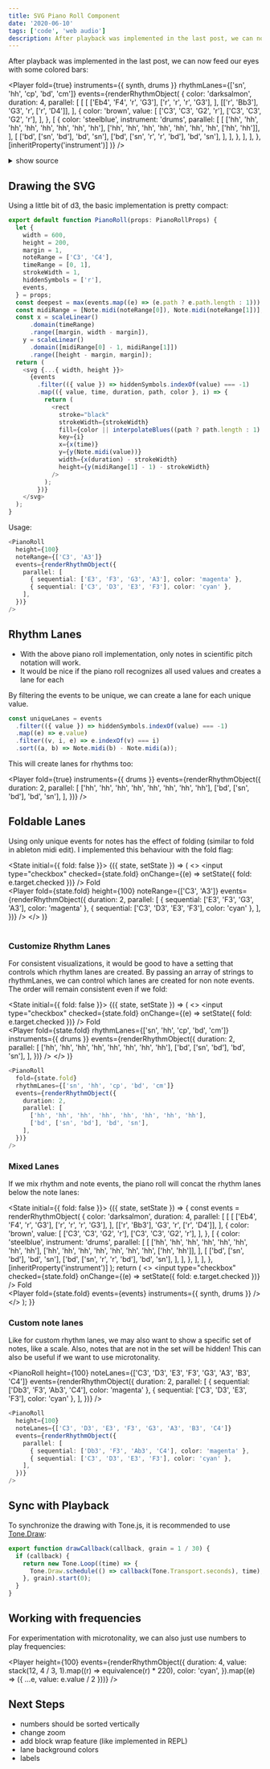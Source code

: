 ```yaml
---
title: SVG Piano Roll Component
date: '2020-06-10'
tags: ['code', 'web audio']
description: After playback was implemented in the last post, we can now feed our eyes with some colored bars.
---
```



After playback was implemented in the last post, we can now feed our eyes with some colored bars:

<Player
  fold={true}
  instruments={{ synth, drums }}
  rhythmLanes={['sn', 'hh', 'cp', 'bd', 'cm']}
  events={renderRhythmObject(
    {
      color: 'darksalmon',
      duration: 4,
      parallel: [
        [
          [
            ['Eb4', 'F4', 'r', 'G3'],
            ['r', 'r', 'r', 'G3'],
          ],
          [['r', 'Bb3'], 'G3', 'r', ['r', 'D4']],
        ],
        {
          color: 'brown',
          value: [
            ['C3', 'C3', 'G2', 'r'],
            ['C3', 'C3', 'G2', 'r'],
          ],
        },
        [
          {
            color: 'steelblue',
            instrument: 'drums',
            parallel: [
              [
                ['hh', 'hh', 'hh', 'hh', 'hh', 'hh', 'hh', 'hh'],
                ['hh', 'hh', 'hh', 'hh', 'hh', 'hh', 'hh', ['hh', 'hh']],
              ],
              [
                ['bd', ['sn', 'bd'], 'bd', 'sn'],
                ['bd', ['sn', 'r', 'r', 'bd'], 'bd', 'sn'],
              ],
            ],
          },
        ],
      ],
    },
    [inheritProperty('instrument')]
  )}
/>

<details>
  <summary>show source</summary>

```ts
renderRhythmObject(
  {
    color: 'darksalmon',
    duration: 4,
    parallel: [
      [
        [
          ['Eb4', 'F4', 'r', 'G3'],
          ['r', 'r', 'r', 'G3'],
        ],
        [['r', 'Bb3'], 'G3', 'r', ['r', 'D4']],
      ],
      {
        color: 'brown',
        value: [
          ['C3', 'C3', 'G2', 'r'],
          ['C3', 'C3', 'G2', 'r'],
        ],
      },
      [
        {
          color: 'steelblue',
          instrument: 'drums',
          parallel: [
            [
              ['hh', 'hh', 'hh', 'hh', 'hh', 'hh', 'hh', 'hh'],
              ['hh', 'hh', 'hh', 'hh', 'hh', 'hh', 'hh', ['hh', 'hh']],
            ],
            [
              ['bd', ['sn', 'bd'], 'bd', 'sn'],
              ['bd', ['sn', 'r', 'r', 'bd'], 'bd', 'sn'],
            ],
          ],
        },
      ],
    ],
  },
  [inheritProperty('instrument')]
);
```

</details>

## Drawing the SVG

Using a little bit of d3, the basic implementation is pretty compact:

```js
export default function PianoRoll(props: PianoRollProps) {
  let {
    width = 600,
    height = 200,
    margin = 1,
    noteRange = ['C3', 'C4'],
    timeRange = [0, 1],
    strokeWidth = 1,
    hiddenSymbols = ['r'],
    events,
  } = props;
  const deepest = max(events.map((e) => (e.path ? e.path.length : 1)));
  const midiRange = [Note.midi(noteRange[0]), Note.midi(noteRange[1])];
  const x = scaleLinear()
      .domain(timeRange)
      .range([margin, width - margin]),
    y = scaleLinear()
      .domain([midiRange[0] - 1, midiRange[1]])
      .range([height - margin, margin]);
  return (
    <svg {...{ width, height }}>
      {events
        .filter(({ value }) => hiddenSymbols.indexOf(value) === -1)
        .map(({ value, time, duration, path, color }, i) => {
          return (
            <rect
              stroke="black"
              strokeWidth={strokeWidth}
              fill={color || interpolateBlues((path ? path.length : 1) / deepest)}
              key={i}
              x={x(time)}
              y={y(Note.midi(value))}
              width={x(duration) - strokeWidth}
              height={y(midiRange[1] - 1) - strokeWidth}
            />
          );
        })}
    </svg>
  );
}
```

Usage:

```ts
<PianoRoll
  height={100}
  noteRange={['C3', 'A3']}
  events={renderRhythmObject({
    parallel: [
      { sequential: ['E3', 'F3', 'G3', 'A3'], color: 'magenta' },
      { sequential: ['C3', 'D3', 'E3', 'F3'], color: 'cyan' },
    ],
  })}
/>
```

## Rhythm Lanes

- With the above piano roll implementation, only notes in scientific pitch notation will work.
- It would be nice if the piano roll recognizes all used values and creates a lane for each

By filtering the events to be unique, we can create a lane for each unique value.

```ts
const uniqueLanes = events
  .filter(({ value }) => hiddenSymbols.indexOf(value) === -1)
  .map((e) => e.value)
  .filter((v, i, e) => e.indexOf(v) === i)
  .sort((a, b) => Note.midi(b) - Note.midi(a));
```

This will create lanes for rhythms too:

<Player
  fold={true}
  instruments={{ drums }}
  events={renderRhythmObject({
    duration: 2,
    parallel: [
      ['hh', 'hh', 'hh', 'hh', 'hh', 'hh', 'hh', 'hh'],
      ['bd', ['sn', 'bd'], 'bd', 'sn'],
    ],
  })}
/>

## Foldable Lanes

Using only unique events for notes has the effect of folding (similar to fold in ableton midi edit). I implemented this behaviour with the fold flag:

<State initial={{ fold: false }}>
  {({ state, setState }) => (
    <>
      <label>
        <input type="checkbox" checked={state.fold} onChange={(e) => setState({ fold: e.target.checked })} />
        Fold
      </label>
      <br />
      <Player
        fold={state.fold}
        height={100}
        noteRange={['C3', 'A3']}
        events={renderRhythmObject({
          duration: 2,
          parallel: [
            { sequential: ['E3', 'F3', 'G3', 'A3'], color: 'magenta' },
            { sequential: ['C3', 'D3', 'E3', 'F3'], color: 'cyan' },
          ],
        })}
      />
    </>
  )}
</State>
<br />
<br />

### Customize Rhythm Lanes

For consistent visualizations, it would be good to have a setting that controls which rhythm lanes are created.
By passing an array of strings to rhythmLanes, we can control which lanes are created for non note events.
The order will remain consistent even if we fold:

<State initial={{ fold: false }}>
  {({ state, setState }) => (
    <>
      <label>
        <input type="checkbox" checked={state.fold} onChange={(e) => setState({ fold: e.target.checked })} />
        Fold
      </label>
      <br />
      <Player
        fold={state.fold}
        rhythmLanes={['sn', 'hh', 'cp', 'bd', 'cm']}
        instruments={{ drums }}
        events={renderRhythmObject({
          duration: 2,
          parallel: [
            ['hh', 'hh', 'hh', 'hh', 'hh', 'hh', 'hh', 'hh'],
            ['bd', ['sn', 'bd'], 'bd', 'sn'],
          ],
        })}
      />
    </>
  )}
</State>

```ts
<PianoRoll
  fold={state.fold}
  rhythmLanes={['sn', 'hh', 'cp', 'bd', 'cm']}
  events={renderRhythmObject({
    duration: 2,
    parallel: [
      ['hh', 'hh', 'hh', 'hh', 'hh', 'hh', 'hh', 'hh'],
      ['bd', ['sn', 'bd'], 'bd', 'sn'],
    ],
  })}
/>
```

### Mixed Lanes

If we mix rhythm and note events, the piano roll will concat the rhythm lanes below the note lanes:

<State initial={{ fold: false }}>
  {({ state, setState }) => {
    const events = renderRhythmObject(
      {
        color: 'darksalmon',
        duration: 4,
        parallel: [
          [
            [
              ['Eb4', 'F4', 'r', 'G3'],
              ['r', 'r', 'r', 'G3'],
            ],
            [['r', 'Bb3'], 'G3', 'r', ['r', 'D4']],
          ],
          {
            color: 'brown',
            value: [
              ['C3', 'C3', 'G2', 'r'],
              ['C3', 'C3', 'G2', 'r'],
            ],
          },
          [
            {
              color: 'steelblue',
              instrument: 'drums',
              parallel: [
                [
                  ['hh', 'hh', 'hh', 'hh', 'hh', 'hh', 'hh', 'hh'],
                  ['hh', 'hh', 'hh', 'hh', 'hh', 'hh', 'hh', ['hh', 'hh']],
                ],
                [
                  ['bd', ['sn', 'bd'], 'bd', 'sn'],
                  ['bd', ['sn', 'r', 'r', 'bd'], 'bd', 'sn'],
                ],
              ],
            },
          ],
        ],
      },
      [inheritProperty('instrument')]
    );
    return (
      <>
        <label>
          <input type="checkbox" checked={state.fold} onChange={(e) => setState({ fold: e.target.checked })} />
          Fold
        </label>
        <br />
        <Player fold={state.fold} events={events} instruments={{ synth, drums }} />
      </>
    );
  }}
</State>

### Custom note lanes

Like for custom rhythm lanes, we may also want to show a specific set of notes, like a scale.
Also, notes that are not in the set will be hidden! This can also be useful if we want to use microtonality.

<PianoRoll
  height={100}
  noteLanes={['C3', 'D3', 'E3', 'F3', 'G3', 'A3', 'B3', 'C4']}
  events={renderRhythmObject({
    duration: 2,
    parallel: [
      { sequential: ['Db3', 'F3', 'Ab3', 'C4'], color: 'magenta' },
      { sequential: ['C3', 'D3', 'E3', 'F3'], color: 'cyan' },
    ],
  })}
/>

```ts
<PianoRoll
  height={100}
  noteLanes={['C3', 'D3', 'E3', 'F3', 'G3', 'A3', 'B3', 'C4']}
  events={renderRhythmObject({
    parallel: [
      { sequential: ['Db3', 'F3', 'Ab3', 'C4'], color: 'magenta' },
      { sequential: ['C3', 'D3', 'E3', 'F3'], color: 'cyan' },
    ],
  })}
/>
```

## Sync with Playback

To synchronize the drawing with Tone.js, it is recommended to use [Tone.Draw](https://tonejs.github.io/docs/r13/Draw):

```ts
export function drawCallback(callback, grain = 1 / 30) {
  if (callback) {
    return new Tone.Loop((time) => {
      Tone.Draw.schedule(() => callback(Tone.Transport.seconds), time);
    }, grain).start(0);
  }
}
```

## Working with frequencies

For experimentation with microtonality, we can also just use numbers to play frequencies:

<Player
  height={100}
  events={renderRhythmObject({
    duration: 4,
    value: stack(12, 4 / 3, 1).map((r) => equivalence(r) * 220),
    color: 'cyan',
  }).map((e) => ({ ...e, value: e.value / 2 }))}
/>

## Next Steps

- numbers should be sorted vertically
- change zoom
- add block wrap feature (like implemented in REPL)
- lane background colors
- labels
